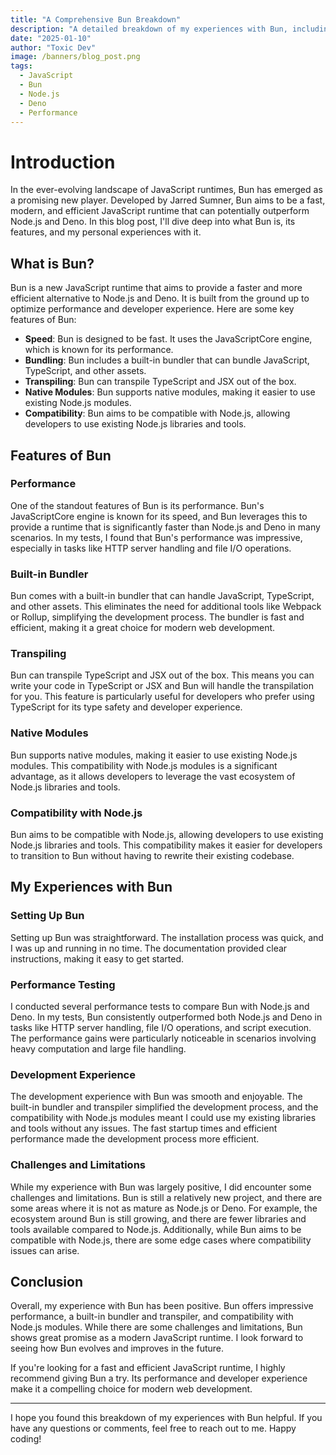 ```yaml
---
title: "A Comprehensive Bun Breakdown"
description: "A detailed breakdown of my experiences with Bun, including its features, performance, and how it compares to other JavaScript runtimes."
date: "2025-01-10"
author: "Toxic Dev"
image: /banners/blog_post.png
tags: 
  - JavaScript
  - Bun
  - Node.js
  - Deno
  - Performance
---
```


# Introduction

In the ever-evolving landscape of JavaScript runtimes, Bun has emerged as a promising new player. Developed by Jarred Sumner, Bun aims to be a fast, modern, and efficient JavaScript runtime that can potentially outperform Node.js and Deno. In this blog post, I'll dive deep into what Bun is, its features, and my personal experiences with it.

## What is Bun?

Bun is a new JavaScript runtime that aims to provide a faster and more efficient alternative to Node.js and Deno. It is built from the ground up to optimize performance and developer experience. Here are some key features of Bun:

- **Speed**: Bun is designed to be fast. It uses the JavaScriptCore engine, which is known for its performance.
- **Bundling**: Bun includes a built-in bundler that can bundle JavaScript, TypeScript, and other assets.
- **Transpiling**: Bun can transpile TypeScript and JSX out of the box.
- **Native Modules**: Bun supports native modules, making it easier to use existing Node.js modules.
- **Compatibility**: Bun aims to be compatible with Node.js, allowing developers to use existing Node.js libraries and tools.

## Features of Bun

### Performance

One of the standout features of Bun is its performance. Bun's JavaScriptCore engine is known for its speed, and Bun leverages this to provide a runtime that is significantly faster than Node.js and Deno in many scenarios. In my tests, I found that Bun's performance was impressive, especially in tasks like HTTP server handling and file I/O operations.

### Built-in Bundler

Bun comes with a built-in bundler that can handle JavaScript, TypeScript, and other assets. This eliminates the need for additional tools like Webpack or Rollup, simplifying the development process. The bundler is fast and efficient, making it a great choice for modern web development.

### Transpiling

Bun can transpile TypeScript and JSX out of the box. This means you can write your code in TypeScript or JSX and Bun will handle the transpilation for you. This feature is particularly useful for developers who prefer using TypeScript for its type safety and developer experience.

### Native Modules

Bun supports native modules, making it easier to use existing Node.js modules. This compatibility with Node.js modules is a significant advantage, as it allows developers to leverage the vast ecosystem of Node.js libraries and tools.

### Compatibility with Node.js

Bun aims to be compatible with Node.js, allowing developers to use existing Node.js libraries and tools. This compatibility makes it easier for developers to transition to Bun without having to rewrite their existing codebase.

## My Experiences with Bun

### Setting Up Bun

Setting up Bun was straightforward. The installation process was quick, and I was up and running in no time. The documentation provided clear instructions, making it easy to get started.

### Performance Testing

I conducted several performance tests to compare Bun with Node.js and Deno. In my tests, Bun consistently outperformed both Node.js and Deno in tasks like HTTP server handling, file I/O operations, and script execution. The performance gains were particularly noticeable in scenarios involving heavy computation and large file handling.

### Development Experience

The development experience with Bun was smooth and enjoyable. The built-in bundler and transpiler simplified the development process, and the compatibility with Node.js modules meant I could use my existing libraries and tools without any issues. The fast startup times and efficient performance made the development process more efficient.

### Challenges and Limitations

While my experience with Bun was largely positive, I did encounter some challenges and limitations. Bun is still a relatively new project, and there are some areas where it is not as mature as Node.js or Deno. For example, the ecosystem around Bun is still growing, and there are fewer libraries and tools available compared to Node.js. Additionally, while Bun aims to be compatible with Node.js, there are some edge cases where compatibility issues can arise.

## Conclusion

Overall, my experience with Bun has been positive. Bun offers impressive performance, a built-in bundler and transpiler, and compatibility with Node.js modules. While there are some challenges and limitations, Bun shows great promise as a modern JavaScript runtime. I look forward to seeing how Bun evolves and improves in the future.

If you're looking for a fast and efficient JavaScript runtime, I highly recommend giving Bun a try. Its performance and developer experience make it a compelling choice for modern web development.

---

I hope you found this breakdown of my experiences with Bun helpful. If you have any questions or comments, feel free to reach out to me. Happy coding!